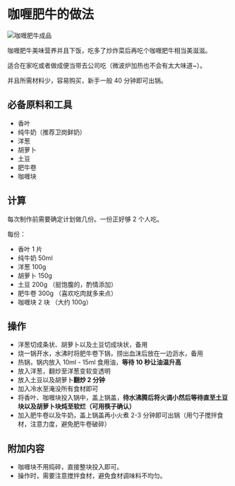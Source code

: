 # 咖喱肥牛的做法

![咖喱肥牛成品](./咖喱肥牛.jpg)

咖喱肥牛美味营养并且下饭，吃多了炒炸菜后再吃个咖喱肥牛相当美滋滋。

适合在家吃或者做成便当带去公司吃（微波炉加热也不会有太大味道~）。

并且所需材料少，容易购买，新手一般 40 分钟即可出锅。

## 必备原料和工具

- 香叶
- 纯牛奶（推荐卫岗鲜奶）
- 洋葱
- 胡萝卜
- 土豆
- 肥牛卷
- 咖喱块

## 计算

每次制作前需要确定计划做几份。一份正好够 2 个人吃。

每份：

- 香叶 1 片
- 纯牛奶 50ml
- 洋葱 100g
- 胡萝卜 150g
- 土豆 200g （挺饱腹的，酌情添加）
- 肥牛卷 300g （喜欢吃肉就多来点）
- 咖喱块 2 块 （大约 100g）

## 操作

- 洋葱切成条状、胡萝卜以及土豆切成块状，备用
- 烧一锅开水，水沸时将肥牛卷下锅，捞出血沫后放在一边沥水，备用
- 热锅，锅内放入 10ml - 15ml 食用油，**等待 10 秒让油温升高**
- 放入洋葱，翻炒至洋葱变软变透明
- 放入土豆以及胡萝卜**翻炒 2 分钟**
- 加入冷水至淹没所有食材即可
- 将香叶、咖喱块投入锅中，盖上锅盖，**待水沸腾后将火调小然后等待直至土豆块以及胡萝卜块炖至软烂（可用筷子确认）**
- 加入肥牛卷以及牛奶，盖上锅盖再小火煮 2-3 分钟即可出锅（用勺子搅拌食材，注意力度，避免肥牛卷破碎）

## 附加内容

- 咖喱块不用捣碎，直接整块投入即可。
- 操作时，需要注意搅拌食材，避免食材调味料不均匀。


